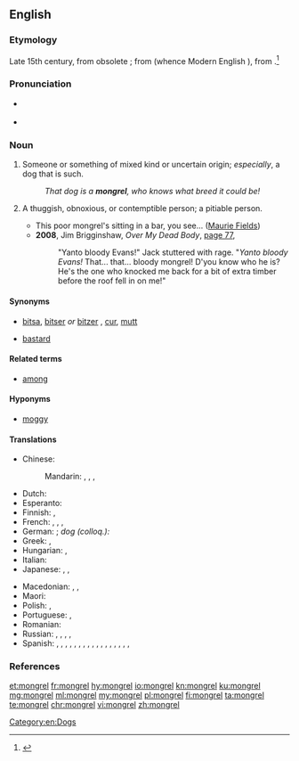 ==English==

===Etymology===
Late 15th century, from obsolete {{term|mong||mixture|lang=en}}{{suffix||rel|t2=(pejorative)|lang=en}}; from {{etyl|ang|en}} {{term|gemong||mingling|lang=ang}} (whence Modern English {{term|among|lang=en}}), from {{etyl|gem-pro|en}} {{m|gem-pro|*mang-||mix}}.<ref>{{R:Online Etymology Dictionary}}</ref>

===Pronunciation===
* {{a|RP}} {{IPA|/ˈmʌŋ.gɹəl/|/ˈmɒŋ.gɹəl/|lang=en}}
* {{a|US}} {{IPA|/ˈmɑŋ.gɹəl/|/ˈmʌŋ.gɹəl/|lang=en}}

===Noun===
{{en-noun}}

# {{context|often|pejorative}} Someone or something of mixed kind or uncertain origin; ''especially'', a dog that is such.
#: ''That dog is a '''mongrel''', who knows what breed it could be!''
# {{context|slang|Australia|lang=en}} A thuggish, obnoxious, or contemptible person; {{context|often|preceded by "poor"|lang=en}} a pitiable person.
#* This poor mongrel's sitting in a bar, you see... ([[w:Maurie Fields|Maurie Fields]])
#* '''2008''', Jim Brigginshaw, ''Over My Dead Body'', [https://books.google.com.tr/books?id=XgK-NRyxm9oC&pg=PA77&dq=%22mongrel%22&hl=en&sa=X&ved=0CDEQ6AEwBDgKahUKEwiN2oSkjq3HAhWKWhoKHSeNB1s#v=onepage&q=mongrel&f=false page 77],
#*: "Yanto bloody Evans!" Jack stuttered with rage. "''Yanto bloody Evans!'' That... that... bloody mongrel! D'you know who he is? He's the one who knocked me back for a bit of extra timber before the roof fell in on me!"

====Synonyms====
* {{sense|someone of mixed kind}} [[bitsa]], [[bitser]] ''or'' [[bitzer]] {{qualifier|UK|Australia}}, [[cur]], [[mutt]]
* {{sense|contemptible or pitiable person}} [[bastard]]

====Related terms====
* [[among]]

====Hyponyms====
* [[moggy]] {{qualifier|of a cat}}

====Translations====
{{trans-top|someone of mixed kind}}
* Chinese:
*: Mandarin: {{t|cmn|雜種|sc=Hani}}, {{t+|cmn|杂种|tr=zázhǒng|sc=Hani}}, {{t+|cmn|混血兒|sc=Hani}}, {{t+|cmn|混血儿|tr=hùnxuè'ér|sc=Hani}}
* Dutch: {{t+|nl|bastaard|m}}
* Esperanto: {{t|eo|senrasa}}
* Finnish: {{t+|fi|rakki}}, {{t+|fi|piski}}
* French: {{t+|fr|bâtard|m}}, {{t+|fr|corniaud|m}}, {{t+|fr|métis|m}}, {{t+|fr|métisse|f}}
* German: {{t+|de|Mischling|m}}; ''dog (colloq.):'' {{t|de|Promenadenmischung|f}}
* Greek: {{t|el|μιξογενής|m|f}}, {{t+|el|μιγάς|m}}
* Hungarian: {{t+|hu|keverék}}, {{t+|hu|korcs}}
* Italian: {{t+|it|bastardo|m}}
* Japanese: {{t|ja|雑種|tr=ざっしゅ, zasshu|sc=Jpan}}, {{t|ja|ハーフ|tr=hāfu|sc=Jpan}}, {{t|ja|混血児|tr=こんけつじ, konketsuji|sc=Jpan}}
{{trans-mid}}
* Macedonian: {{t|mk|мелез|m|tr=mélez|sc=Cyrl}}, {{t|mk|џукела|f|tr=džukéla|sc=Cyrl}}, {{t|mk|лангач|m|tr=lángač|sc=Cyrl}}
* Maori: {{t|mi|peropero}}
* Polish: {{t+|pl|kundel|m}}, {{t+|pl|mieszaniec|m}}
* Portuguese: {{t+|pt|vira-lata|m}}, {{qualifier|Portugal}} {{t+|pt|rafeiro|m}}
* Romanian: {{t+|ro|corcitură}}
* Russian: {{t+|ru|дворня́га|f}} {{qualifier|dog}}, {{t+|ru|дворня́жка|f}} {{qualifier|dog}}, {{t+|ru|мети́с|m}}, {{t+|ru|мети́ска|f}} {{qualifier|person}}, {{t|ru|полукро́вка|m|f}}
* Spanish: {{qualifier|mongrel dog}} {{t|es|perro callejero|m}}, {{t|es|perro mestizo|m}}, {{t|es|cacri|m}} {{qualifier|Venezuela}}, {{t|es|comecuandohay|m}} {{qualifier|Nicaragua - also written and pronounced 'comecuanduay'}}, {{t+|es|chucho|m}} {{qualifier|Spain}}, {{t+|es|chumino|m}} {{qualifier|Guatemala}}, {{t+|es|chusco|m}} {{qualifier|Peru}}, {{t|es|gozque|m}}{{qualifier|Colombia}}, {{t|es|mil leches|m}} {{qualifier|Spain}}, {{t|es|perro aguacatero|m}} {{qualifier|El Salvador|Honduras}}, {{t|es|perro criollo|m}} {{qualifier|Panama}}, {{t|es|perro cruzado|m}}, {{t|es|perro corriente|m}} {{qualifier|Mexico}}, {{t|es|PP|m}} {{qualifier|Argentina - pronounced 'pe pe'}}, {{t+|es|quiltro|m}} {{qualifier|Bolivia|Chile}}, {{t|es|sato|m}} {{qualifier|Cuba|Puerto Rico}}, {{t|es|tinaquero|m}} {{qualifier|Panama}}, {{t+|es|zaguate|m}} {{qualifier|Costa Rica}}
{{trans-bottom}}

===References===
<references/>

[[Category:en:Dogs]]

[[et:mongrel]]
[[fr:mongrel]]
[[hy:mongrel]]
[[io:mongrel]]
[[kn:mongrel]]
[[ku:mongrel]]
[[mg:mongrel]]
[[ml:mongrel]]
[[my:mongrel]]
[[pl:mongrel]]
[[fi:mongrel]]
[[ta:mongrel]]
[[te:mongrel]]
[[chr:mongrel]]
[[vi:mongrel]]
[[zh:mongrel]]